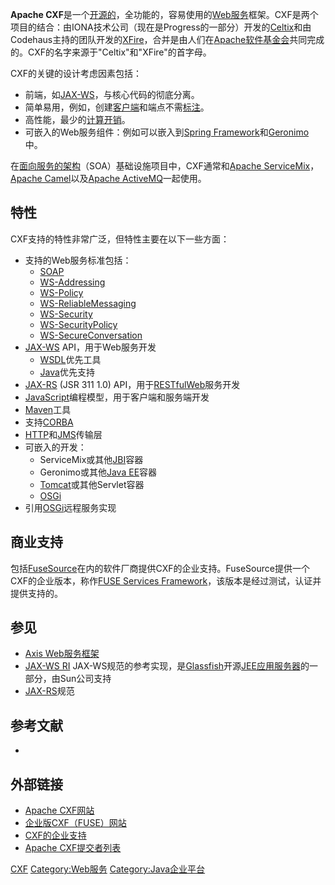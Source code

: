 {{Infobox Software
| name                   = Apache CXF
| logo                   = <br/><span style="font-family:verdana; font-weight: bold; font-size: 18px; height:50px; padding:8px 10px;background-color:#336894; background: -moz-linear-gradient(top, #336894, #BDDCFB); color:white;border-radius: 5px;">Apache CXF</span>
| screenshot             =
| caption                =
| developer              = [[Apache_Software_Foundation|Apache Software Foundation]]
| status                 = 活跃
| latest release version = 3.3.1
| latest release date    = {{release date|2019|3|5}}
| operating system       = [[Cross-platform|Cross-platform]]
| programming language   = [[Java|Java]]
| genre                  = [[Web服务|Web服务]]
| license                = [[Apache许可证|Apache许可证]] 2.0
| website                = {{URL|http://cxf.apache.org/}}
}}

'''Apache CXF'''是一个[[开放源代码|开源的]]，全功能的，容易使用的[[Web服务|Web服务]]框架。CXF是两个项目的结合：由IONA技术公司（现在是Progress的一部分）开发的[[Celtix|Celtix]]和由Codehaus主持的团队开发的[[Codehaus_XFire|XFire]]，合并是由人们在[[Apache软件基金会|Apache软件基金会]]共同完成的。CXF的名字来源于"Celtix"和"XFire"的首字母。

CXF的关键的设计考虑因素包括：
*前端，如[[JAX-WS|JAX-WS]]，与核心代码的彻底分离。
*简单易用，例如，创建[[客户端|客户端]]和端点不需[[Java标注|标注]]。 
*高性能，最少的[[计算开销|计算开销]]。
*可嵌入的Web服务组件：例如可以嵌入到[[Spring_Framework|Spring Framework]]和[[Apache_Geronimo|Geronimo]]中。

在[[面向服务的架构|面向服务的架构]]（SOA）基础设施项目中，CXF通常和[[Apache_ServiceMix|Apache ServiceMix]]，[[Apache_Camel|Apache Camel]]以及[[Apache_ActiveMQ|Apache ActiveMQ]]一起使用。

== 特性 ==
CXF支持的特性非常广泛，但特性主要在以下一些方面：
*支持的Web服务标准包括：
**[[SOAP|SOAP]]
**[[WS-Addressing|WS-Addressing]]
**[[WS-Policy|WS-Policy]]
**[[WS-ReliableMessaging|WS-ReliableMessaging]]
**[[WS-Security|WS-Security]]
**[[WS-SecurityPolicy|WS-SecurityPolicy]]
**[[WS-SecureConversation|WS-SecureConversation]]
* [[JAX-WS|JAX-WS]] API，用于Web服务开发
**[[WSDL|WSDL]]优先工具
**[[Java|Java]]优先支持
* [[JAX-RS|JAX-RS]] (JSR 311 1.0) API，用于[[REST|RESTful]]Web服务开发
* [[JavaScript|JavaScript]]编程模型，用于客户端和服务端开发
* [[Apache_Maven|Maven]]工具
* 支持[[CORBA|CORBA]]
* [[HTTP|HTTP]]和[[Java消息服务|JMS]]传输层
* 可嵌入的开发：
** ServiceMix或其他[[JBI|JBI]]容器
** Geronimo或其他[[Java_EE|Java EE]]容器
** [[Apache_Tomcat|Tomcat]]或其他Servlet容器
** [[OSGi|OSGi]]
* 引用[[OSGi|OSGi]]远程服务实现

== 商业支持 ==
包括[http://fusesource.com/ FuseSource]{{Wayback|url=http://fusesource.com/ |date=20100710073803 }}在内的软件厂商提供CXF的企业支持。FuseSource提供一个CXF的企业版本，称作[http://fusesource.com/products/enterprise-cxf/ FUSE Services Framework]{{Wayback|url=http://fusesource.com/products/enterprise-cxf/ |date=20120214014839 }}，该版本是经过测试，认证并提供支持的。

== 参见 ==
*[[Apache_Axis|Axis Web服务框架]]
*[[JAX-WS|JAX-WS RI]] JAX-WS规范的参考实现，是[[Glassfish_Application_Server|Glassfish]]开源[[Java_EE|JEE]][[应用服务器|应用服务器]]的一部分，由Sun公司支持
*[https://web.archive.org/web/20070705224202/https://jsr311.dev.java.net/ JAX-RS]规范

== 参考文献 ==
{{refbegin}}
*{{citation
 |first1       = Naveen
 |last1        = Balani
 |first2       = Rajeev
 |last2        = Hathi
 |date         = December 20, 2009
 |title        = Apache CXF Web Service Development
 |edition      = 1st
 |publisher    = [[Packt|Packt Publishing]]
 |page         = 336
 |isbn         = 1847195407
 |url          = http://www.packtpub.com/apache-cxf-web-service-development/book
 |accessdate   = 2010-01-13
 |archive-date = 2009-12-25
 |archive-url  = https://web.archive.org/web/20091225150624/http://www.packtpub.com/apache-cxf-web-service-development/book
 |dead-url     = no
}}
{{refend}}

==外部链接==
*[http://cxf.apache.org/ Apache CXF网站]{{Wayback|url=http://cxf.apache.org/ |date=20110218220936 }}
*[http://FUSESource.com/products/enterprise-cxf/ 企业版CXF（FUSE）网站]{{Wayback|url=http://fusesource.com/products/enterprise-cxf/ |date=20120214014839 }}
*[http://FUSESource.com/enterprise-support CXF的企业支持]{{Wayback|url=http://fusesource.com/enterprise-support |date=20100710075428 }}
*[http://cxf.apache.org/people.html Apache CXF提交者列表]{{Wayback|url=http://cxf.apache.org/people.html |date=20111101194823 }}

{{Apache}}

[[Category:Apache软件基金会|CXF]]
[[Category:Web服务|Category:Web服务]]
[[Category:Java企业平台|Category:Java企业平台]]